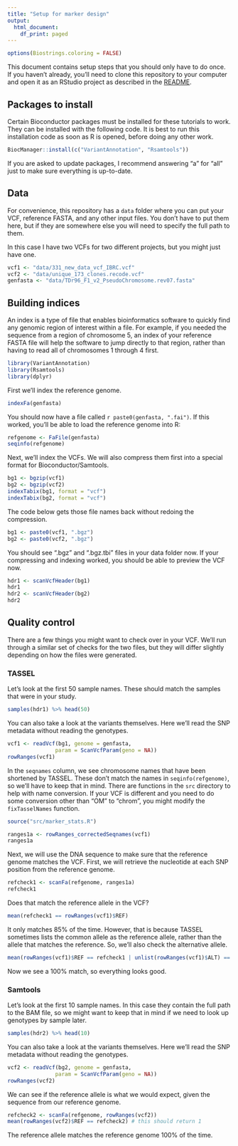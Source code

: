 ```yaml
---
title: "Setup for marker design"
output:
  html_document:
    df_print: paged
---
```


```r
options(Biostrings.coloring = FALSE)
```

This document contains setup steps that you should only have to do once.
If you haven't already, you'll need to clone this repository to your computer
and open it as an RStudio project as described in the [README](README.md).

## Packages to install

Certain Bioconductor packages must be installed for these tutorials to work.
They can be installed with the following code.  It is best to run this
installation code as soon as R is opened, before doing any other work.

```r
BiocManager::install(c("VariantAnnotation", "Rsamtools"))
```

If you are asked to update packages, I recommend answering "a" for "all"
just to make sure everything is up-to-date.

## Data

For convenience, this repository has a `data` folder where you can put
your VCF, reference FASTA, and any other input files.  You don't have
to put them here, but if they are somewhere else you will need to
specify the full path to them.

In this case I have two VCFs for two different projects, but you might just
have one.

```r
vcf1 <- "data/331_new_data_vcf_IBRC.vcf"
vcf2 <- "data/unique_173_clones.recode.vcf"
genfasta <- "data/TDr96_F1_v2_PseudoChromosome.rev07.fasta"
```

## Building indices

An index is a type of file that enables bioinformatics software to quickly
find any genomic region of interest within a file.  For example, if you
needed the sequence from a region of chromosome 5, an index of your reference
FASTA file will help the software to jump directly to that region, rather
than having to read all of chromosomes 1 through 4 first.

```r
library(VariantAnnotation)
library(Rsamtools)
library(dplyr)
```

First we'll index the reference genome.

```r
indexFa(genfasta)
```

You should now have a file called `r paste0(genfasta, ".fai")`.
If this worked, you'll be able to load the reference genome into R:

```r
refgenome <- FaFile(genfasta)
seqinfo(refgenome)
```

Next, we'll index the VCFs.  We will also compress them first into a special
format for Bioconductor/Samtools.

```r
bg1 <- bgzip(vcf1)
bg2 <- bgzip(vcf2)
indexTabix(bg1, format = "vcf")
indexTabix(bg2, format = "vcf")
```

The code below gets those file names back without redoing the compression.

```r
bg1 <- paste0(vcf1, ".bgz")
bg2 <- paste0(vcf2, ".bgz")
```

You should see ".bgz" and ".bgz.tbi" files in your data folder now.
If your compressing and indexing worked, you should be able to preview the VCF
now.

```r
hdr1 <- scanVcfHeader(bg1)
hdr1
hdr2 <- scanVcfHeader(bg2)
hdr2
```

## Quality control

There are a few things you might want to check over in your VCF. We'll run through
a similar set of checks for the two files, but they will differ slightly depending
on how the files were generated.

### TASSEL

Let's look at the first 50 sample names.  These should match the samples that
were in your study.

```r
samples(hdr1) %>% head(50)
```

You can also take a look at the variants themselves.  Here we'll read the
SNP metadata without reading the genotypes.

```r
vcf1 <- readVcf(bg1, genome = genfasta,
               param = ScanVcfParam(geno = NA))
rowRanges(vcf1)
```

In the `seqnames` column, we see chromosome names that have been shortened
by TASSEL.  These don't match the names in `seqinfo(refgenome)`, so we'll
have to keep that in mind.  There are functions in the `src` directory to help
with name conversion.  If your VCF is different and you need to do some
conversion other than "OM" to "chrom", you might modify the `fixTasselNames`
function.

```r
source("src/marker_stats.R")

ranges1a <- rowRanges_correctedSeqnames(vcf1)
ranges1a
```

Next, we will use the DNA sequence to make sure that the reference genome
matches the VCF.  First, we will retrieve the nucleotide at each SNP position
from the reference genome.

```r
refcheck1 <- scanFa(refgenome, ranges1a)
refcheck1
```

Does that match the reference allele in the VCF?

```r
mean(refcheck1 == rowRanges(vcf1)$REF)
```

It only matches 85% of the time.  However, that is because TASSEL sometimes
lists the common allele as the reference allele, rather than the allele that
matches the reference.  So, we'll also check the alternative allele.

```r
mean(rowRanges(vcf1)$REF == refcheck1 | unlist(rowRanges(vcf1)$ALT) == refcheck1)
```

Now we see a 100% match, so everything looks good.

### Samtools

Let's look at the first 10 sample names.  In this case they contain the full
path to the BAM file, so we might want to keep that in mind if we need to
look up genotypes by sample later.

```r
samples(hdr2) %>% head(10)
```

You can also take a look at the variants themselves.  Here we'll read the
SNP metadata without reading the genotypes.

```r
vcf2 <- readVcf(bg2, genome = genfasta,
               param = ScanVcfParam(geno = NA))
rowRanges(vcf2)
```

We can see if the reference allele is what we would expect, given the sequence
from our reference genome.

```r
refcheck2 <- scanFa(refgenome, rowRanges(vcf2))
mean(rowRanges(vcf2)$REF == refcheck2) # this should return 1
```

The reference allele matches the reference genome 100% of the time.

